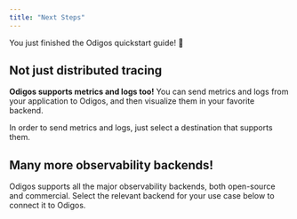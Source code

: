 ```yaml
---
title: "Next Steps"
---
```


You just finished the Odigos quickstart guide! 🎉

## Not just distributed tracing

**Odigos supports metrics and logs too!** You can send metrics and logs from your
application to Odigos, and then visualize them in your favorite backend.

In order to send metrics and logs, just select a destination that supports them.

## Many more observability backends!

Odigos supports all the major observability backends, both open-source and commercial.
Select the relevant backend for your use case below to connect it to Odigos.

<CardGroup cols={4}>
  <Card title="Azure Blob Storage" href="/backends/azureblob" />
  <Card title="Coralogix" href="/backends/coralogix" />
  <Card title="Datadog" href="/backends/datadog" />
  <Card title="Elasticsearch" href="/backends/elasticsearch" />
  <Card title="Grafana Cloud Loki" href="/backends/grafanacloudloki" />
  <Card title="Grafana Cloud Prometheus" href="/backends/grafanacloudprometheus" />
  <Card title="Grafana Cloud Tempo" href="/backends/grafanacloudtempo" />
  <Card title="Google Cloud Monitoring" href="/backends/googlecloud" />
  <Card title="Google Cloud Storage" href="/backends/gcs" />
  <Card title="Honeycomb" href="/backends/honeycomb" />
  <Card title="Jaeger" href="/backends/jaeger" />
  <Card title="Lightstep" href="/backends/lightstep" />
  <Card title="Loki" href="/backends/loki" />
  <Card title="Logz.io" href="/backends/logzio" />
  <Card title="New Relic" href="/backends/newrelic" />
  <Card title="OpenTelemetry" href="/backends/opentelemetry" />
  <Card title="OpsVerse" href="/backends/opsverse" />
  <Card title="Prometheus" href="/backends/prometheus" />
  <Card title="Qryn" href="/backends/qryn" />
  <Card title="Sentry" href="/backends/sentry" />
  <Card title="SigNoz" href="/backends/signoz" />
  <Card title="Splunk" href="/backends/splunk" />
  <Card title="Tempo" href="/backends/tempo" />
</CardGroup>